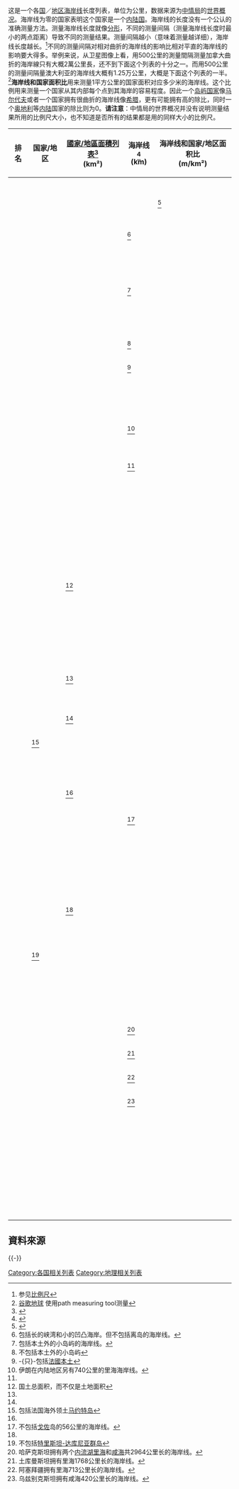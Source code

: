 这是一个各[[国|国]]／[[地区|地区]][[海岸线|海岸线]]长度列表，单位为公里，数据来源为[[中情局|中情局]]的[[世界概况|世界概况]]。海岸线为零的国家表明这个国家是一个[[内陆国|内陆国]]。海岸线的长度没有一个公认的准确测量方法。测量海岸线长度就像[[分形|分形]]，不同的测量间隔（测量海岸线长度时最小的两点距离）导致不同的测量结果。测量间隔越小（意味着测量越详细），海岸线长度越长。<ref>参见[[比例尺|比例尺]]</ref>不同的测量间隔对相对曲折的海岸线的影响比相对平直的海岸线的影响要大得多。举例来说，从卫星图像上看，用500公里的測量間隔测量加拿大曲折的海岸線只有大概2萬公里長，还不到下面这个列表的十分之一。而用500公里的测量间隔量澳大利亚的海岸线大概有1.25万公里，大概是下面这个列表的一半。<ref>[http://www.earth.google.com 谷歌地球] {{Wayback|url=http://www.earth.google.com/ |date=20100908230721 }}使用path measuring tool测量</ref>'''海岸线和国家面积比'''用来测量1平方公里的国家面积对应多少米的海岸线。这个比例用来测量一个国家从其内部每个点到其海岸的容易程度。因此一个[[岛屿国家列表|岛屿国家]]像[[马尔代夫|马尔代夫]]或者一个国家拥有很曲折的海岸线像[[希腊|希腊]]，更有可能拥有高的除比，同时一个[[奥地利|奥地利]]等[[内陆|内陆]]国家的除比则为0。'''请注意'''：中情局的世界概况并没有说明测量结果所用的比例尺大小，也不知道是否所有的结果都是用的同样大小的比例尺。
{|class="wikitable sortable"
|-
! 排名 ||国家/地区|| [[國家面積列表|國家/地區面積列表]]<ref>{{Cite web |url=https://www.cia.gov/library/publications/the-world-factbook/fields/2147.html |title=中情局世界概况：国家/地区面积 |accessdate=2009-05-16 |archive-date=2012-07-28 |archive-url=https://www.webcitation.org/69UpcaHtw?url=https://www.cia.gov/library/publications/the-world-factbook/fields/2147.html |dead-url=no }}</ref><br>(km²)  || 海岸线<ref>{{Cite web |url=https://www.cia.gov/library/publications/the-world-factbook/fields/2060.html |title=中情局世界概况：海岸线 |accessdate=2009-05-16 |archive-date=2017-07-16 |archive-url=https://web.archive.org/web/20170716042040/https://www.cia.gov/library/publications/the-world-factbook/fields/2060.html |dead-url=no }}</ref><br>(km) ||海岸线和国家/地区面积比<br>(m/km²)
|-
|{{nts|1}}|| {{CAN}} || {{nts|9093507}}  || {{nts|202080}} || {{nts|22.222}}
|-
|{{nts|2}}|| {{INA}} || {{nts|1826440}}  || {{nts|54716}} || {{nts|29.958}}
|-
|{{nts|3}}|| {{GRL}}  || {{nts|2166086}} || {{nts|44087}} || {{nts|20.353}} 
|-
|{{nts|4}}|| {{RUS}} || {{nts|16995800}}  || {{nts|37653}} || {{nts|2.215}}
|-
|{{nts|5}}|| {{PHI}} || {{nts|298170}}   || {{nts|36289}} || {{nts|121.706}}
|-
|{{nts|6}}|| {{PRC}} || {{nts|9569901}}   || {{nts|32075}} || {{nts|3.335}}<ref>{{Cite web |url=http://www.docin.com/p-451065257.html |title=中国海岸线岛屿大全 |accessdate=2014-04-28 |archive-date=2014-04-29 |archive-url=https://web.archive.org/web/20140429045359/http://www.docin.com/p-451065257.html |dead-url=no }}</ref>
|-
|{{nts|7}}|| {{JPN}} || {{nts|374744}}   || {{nts|29751}} || {{nts|79.39}}
|-
|-
|{{nts|8}}|| {{AUS}} || {{nts|7617930}}   || {{nts|25760}} || {{nts|3.381}}
|-
|{{nts|9}}|| {{NOR}} || {{nts|307442}}  || {{nts|25148}}<ref>包括长的峡湾和小的凹凸海岸。但不包括离岛的海岸线。</ref> || {{nts|81.798}}
|-
|{{nts|10}}|| {{USA}} || {{nts|9161923}}  || {{nts|19924}} || {{nts|2.175}}
|-
|{{nts|11}}|| {{NZL}} || {{nts|268021}}   || {{nts|15134}} || {{nts|56.466}}
|-
|{{nts|12}}|| {{GRE}} || {{nts|130800}}  || {{nts|13676}} || {{nts|104.557}}
|-
|{{nts|13}}|| {{GBR}} || {{nts|241590}}  || {{nts|12429}} || {{nts|51.447}}
|-
|{{nts|14}}|| {{MEX}} || {{nts|1923040}} || {{nts|9330}} || {{nts|4.852}}
|-
|{{nts|15}}|| {{ITA}}|| {{nts|294020}}  || {{nts|7600}} || {{nts|25.849}}
|-
|{{nts|16}}|| {{BRA}} || {{nts|8456510}}  || {{nts|7491}} || {{nts|0.886}}
|-
|{{nts|17}}|| {{DEN}} || {{nts|42394}}  || {{nts|7314}} || {{nts|172.254}}
|-
|{{nts|18}}|| {{TUR}}|| {{nts|770760}} || {{nts|7200}} || {{nts|9.341}}
|-
|{{nts|19}}|| {{IND}} || {{nts|2973190}}  || {{nts|7000}} || {{nts|2.354}}
|-
|{{nts|20}}|| {{CHL}} || {{nts|748800}}  || {{nts|6435}} || {{nts|8.594}}
|-
|{{nts|21}}|| {{FSM}} || {{nts|702}}   || {{nts|6112}} || {{nts|8706.553}}
|-
|{{nts|22}}|| {{CRO}} || {{nts|56414}}  || {{nts|5835}}<ref name=outlying>包括本土外的小岛屿的海岸线。</ref> || {{nts|103.432}}
|-
|{{nts|23}}|| {{SOL}} || {{nts|27540}}   || {{nts|5313}} || {{nts|192.919}}
|-
|{{nts|24}}|| {{PNG}}|| {{nts|452860}}  || {{nts|5152}} || {{nts|11.377}}
|-
|{{nts|25}}|| {{ARG}} || {{nts|2736690}}  || {{nts|4989}} || {{nts|1.823}}
|-
|{{nts|26}}|| {{ISL}} || {{nts|100250}}  || {{nts|4988}} || {{nts|49.756}}
|-
|{{nts|27}}|| {{ESP}} || {{nts|499542}}  || {{nts|4964}} || {{nts|9.937}}
|-
|{{nts|28}}|| {{MAD}} || {{nts|581540}}   || {{nts|4828}} || {{nts|8.302}}
|-
|{{nts|29}}|| {{MAS}} || {{nts|328550}}  || {{nts|4675}} || {{nts|14.229}}
|-
|{{nts|30}}|| {{EST}} || {{nts|43211}}  || {{nts|3794}} || {{nts|87.802}}
|-
|{{nts|31}}|| {{CUB}} || {{nts|110860}}  || {{nts|3735}} || {{nts|33.691}}
|-
|{{nts|32}}|| {{flag|Svalbard}} || {{nts|61020}}  || {{nts|3587}} || {{nts|58.784}}
|-
|{{nts|33}}|| {{BAH}} || {{nts|10070}}  || {{nts|3542}} || {{nts|351.738}}
|-
|{{nts|34}}|| {{VIE}} || {{nts|325360}} || {{nts|3444}}<ref>不包括本土外的小岛屿</ref> || {{nts|10.585}}
|-
|{{nts|35}}|| {{FRA}} || {{nts|545630}}  || {{nts|3427}}<ref>-{只}-包括[[法國本土|法國本土]]</ref> || {{nts|6.281}}
|-
|{{nts|36}}|| {{THA}} || {{nts|511770}}  || {{nts|3219}} || {{nts|6.290}}
|-
|{{nts|37}}|| {{SWE}} || {{nts|410934}}  || {{nts|3218}} || {{nts|7.831}}
|-
|{{nts|38}}|| {{COL}} || {{nts|1038700}}  || {{nts|3208}} || {{nts|3.088}}
|-
|{{nts|39}}|| {{SOM}} || {{nts|627337}}  || {{nts|3025}} || {{nts|4.822}}
|-
|{{nts|40}}|| {{VEN}} || {{nts|882050}}  || {{nts|2800}} || {{nts|3.174}}
|-
|{{nts|41}}|| {{RSA}} || {{nts|1219912}}  || {{nts|2798}} || {{nts|2.294}}
|-
|{{nts|42}}|| {{UKR}} || {{nts|603700}}  || {{nts|2782}} || {{nts|4.608}}
|-
|{{nts|43}}|| {{KSA}} || {{nts|2149690}}  || {{nts|2640}} || {{nts|1.228}}
|-
|{{nts|44}}|| {{VAN}} || {{nts|12200}}   || {{nts|2528}} || {{nts|207.213}}
|-
|{{nts|45}}|| {{PYF}} || {{nts|3660}}  || {{nts|2525}} || {{nts|689.891}}
|-
|{{nts|46}}|| {{PRK}} || {{nts|120410}}  || {{nts|2495}} || {{nts|20.721}}
|-
|{{nts|47}}|| {{PAN}} || {{nts|75990}}  || {{nts|2490}} || {{nts|32.767}}
|-
|{{nts|48}}|| {{MOZ}} || {{nts|784090}} || {{nts|2470}} || {{nts|3.150}}
|-
|{{nts|49}}|| {{EGY}} || {{nts|995450}}  || {{nts|2450}} || {{nts|2.461}}
|-
|{{nts|50}}|| {{IRI}} || {{nts|1636000}}  || {{nts|2440}}<ref>伊朗在内陆地区另有740公里的里海海岸线。</ref> || {{nts|1.491}}
|-
|{{nts|51}}|| {{PER}} || {{nts|1280000}}  || {{nts|2414}} || {{nts|1.886}}
|-
|{{nts|52}}|| {{KOR}} || {{nts|98190}}  || {{nts|2413}} || {{nts|24.575}}
|-
|{{nts|53}}|| {{GER}} || {{nts|349223}} || {{nts|2389}} || {{nts|6.841}}
|-
|{{nts|54}}|| {{NCL}} || {{nts|18575}}  || {{nts|2254}} || {{nts|121.346}}
|-
|{{nts|55}}|| {{ECU}} || {{nts|276840}} || {{nts|2237}} || {{nts|8.080}}
|-
|{{nts|56}}|| {{ERI}} || {{nts|121320}}  || {{nts|2234}}<ref name=outlying/> || {{nts|18.414}}
|-
|{{nts|57}}|| {{OMA}} || {{nts|212460}}  || {{nts|2092}} || {{nts|9.847}}
|-
|{{nts|58}}|| {{MYA}} || {{nts|657740}}  || {{nts|1930}} || {{nts|2.934}}
|-
|{{nts|59}}|| {{YEM}} || {{nts|527970}}  || {{nts|1906}} || {{nts|3.610}}
|-
|{{nts|60}}|| {{MAR}} || {{nts|446300}}  || {{nts|1835}} || {{nts|4.112}}
|-
|{{nts|61}}|| {{POR}} || {{nts|91951}}  || {{nts|1793}} || {{nts|19.500}}
|-
|{{nts|62}}|| {{HAI}} || {{nts|27560}} || {{nts|1771}} || {{nts|64.260}}
|-
|{{nts|63}}|| {{LBA}} || {{nts|1759540}}  || {{nts|1770}} || {{nts|1.006}}
|-
|{{nts|64}}|| {{AGO}} || {{nts|1246700}} || {{nts|1600}} || {{nts|1.283}}
|-
|{{nts|65}}|| {{NAM}} || {{nts|825418}}  || {{nts|1572}} || {{nts|1.904}}
|-
|{{nts|66}}|| {{ROC}} || {{nts|32260}}  || {{nts|1566}} || {{nts|48.543}}
|-
|{{nts|67}}|| {{PLW}} || {{nts|458}}  || {{nts|1519}} || {{nts|3316.594}}
|-
|{{nts|68}}|| {{MNP}} || {{nts|477}} || {{nts|1482}} || {{nts|3106.918}}
|-
|{{nts|69}}|| {{IRL}} || {{nts|68890}} || {{nts|1448}} || {{nts|21.019}}
|-
|{{nts|70}}|| {{TAN}} || {{nts|886037}} || {{nts|1424}} || {{nts|1.607}}
|-
|{{nts|71}}|| {{SRI}} || {{nts|64740}}  || {{nts|1340}} || {{nts|20.698}}
|-
|{{nts|72}}|| {{ARE}} || {{nts|83600}}  || {{nts|1318}} || {{nts|15.766}}
|-
|{{nts|73}}|| {{CRC}} || {{nts|50660}} || {{nts|1290}} || {{nts|25.464}}
|-
|{{nts|74}}|| {{DOM}} || {{nts|48380}}  || {{nts|1288}} || {{nts|26.623}}
|-
|{{nts|75}}|| {{FLK}} || {{nts|12173}}  || {{nts|1288}} || {{nts|105.808}}
|-
|{{nts|76}}|| {{FIN}} || {{nts|304473}}  || {{nts|1250}} || {{nts|4.105}}
|-
|{{nts|77}}|| {{TUN}} || {{nts|155360}}  || {{nts|1148}} || {{nts|7.389}}
|-
|{{nts|78}}|| {{KIR}}|| {{nts|811}}  || {{nts|1143}} || {{nts|1409.371}}
|-
|{{nts|79}}|| {{FIJ}} || {{nts|18270}}  || {{nts|1129}} || {{nts|61.795}}
|-
|{{nts|80}}|| {{FRO}} || {{nts|1399}} || {{nts|1117}} || {{nts|798.427}}
|-
|{{nts|81}}|| {{ESH}} || {{nts|266000}} || {{nts|1110}} || {{nts|4.173}}
|-
|{{nts|82}}|| {{PAK}} || {{nts|778720}} || {{nts|1046}} || {{nts|1.343}}
|-
|{{nts|83}}|| {{JAM}} || {{nts|10831}}   || {{nts|1022}} || {{nts|94.359}}
|-
|{{nts|84}}|| {{ALG}} || {{nts|2381740}}  || {{nts|998}} || {{nts|0.419}}
|-
|{{nts|85}}|| {{CPV}} || {{nts|4033}} || {{nts|965}} || {{nts|239.276}}
|-
|{{nts|86}}|| {{NCA}} || {{nts|120254}}  || {{nts|910}} || {{nts|7.567}}
|-
|{{nts|87}}|| {{GAB}} || {{nts|257667}}  || {{nts|885}} || {{nts|3.435}}
|-
|{{nts|88}}|| {{NGR}} || {{nts|910768}}  || {{nts|853}} || {{nts|0.937}}
|-
|{{nts|89}}|| {{SUD}} || {{nts|2376000}}  || {{nts|853}} || {{nts|0.359}}
|-
|{{nts|90}}|| {{HON}} || {{nts|111890}} || {{nts|820}} || {{nts|7.329}}
|-
|{{nts|91}}|| {{MTN}} || {{nts|1030400}}  || {{nts|754}} || {{nts|0.732}}
|-
|{{nts|92}}|| {{HKG}} || {{nts|1042}}  || {{nts|733}} || {{nts|703.455}}
|-
|{{nts|93}}|| {{TLS}} || {{nts|15007}}<ref name=totalarea>国土总面积，而不仅是土地面积</ref>  || {{nts|706}} || {{nts|47.045}}
|-
|{{nts|94}}|| {{URU}} || {{nts|173620}} || {{nts|660}} || {{nts|3.801}}
|-
|{{nts|95}}|| {{CYP}} || {{nts|9240}}  || {{nts|648}} || {{nts|70.130}}
|-
|{{nts|96}}|| {{MDV}} || {{nts|300}}  || {{nts|644}} || {{nts|2146.667}}
|-
|{{nts|97}}|| {{BGD}} || {{nts|133910}}  || {{nts|580}} || {{nts|4.331}}
|-
|{{nts|98}}|| {{LBR}} || {{nts|96320}}  || {{nts|579}} || {{nts|6.011}}
|-
|{{nts|99}}|| {{QAT}} || {{nts|11437}} || {{nts|563}} || {{nts|49.226}}
|-
|{{nts|100}}|| {{GHA}} || {{nts|230940}} || {{nts|539}} || {{nts|2.334}}
|-
|{{nts|101}}|| {{KEN}} || {{nts|569250}}  || {{nts|536}} || {{nts|0.942}}
|-
|{{nts|102}}|| {{LAT}} || {{nts|63589}} || {{nts|531}} || {{nts|8.351}}
|-
|{{nts|103}}|| {{SEN}} || {{nts|192000}}  || {{nts|531}} || {{nts|2.766}}
|-
|{{nts|104}}|| {{CIV}} || {{nts|318000}}  || {{nts|515}} || {{nts|1.619}}
|-
|{{nts|105}}|| {{PRI}} || {{nts|8870}}  || {{nts|501}} || {{nts|56.483}}
|-
|{{nts|106}}|| {{KUW}} || {{nts|17820}} || {{nts|499}} || {{nts|28.002}}
|-
|{{nts|107}}|| {{POL}} || {{nts|304459}}  || {{nts|491}} || {{nts|1.613}}
|-
|{{nts|108}}|| {{SEY}} || {{nts|455}}   || {{nts|491}} || {{nts|1079.121}}
|-
|{{nts|109}}|| {{GUY}} || {{nts|196850}}  || {{nts|459}} || {{nts|2.332}}
|-
|{{nts|110}}|| {{NED}} || {{nts|33883}}  || {{nts|451}} || {{nts|13.311}}
|-
|{{nts|111}}|| {{CAM}} || {{nts|176520}} || {{nts|443}} || {{nts|2.510}}
|-
|{{nts|112}}|| {{TGA}} || {{nts|718}}   || {{nts|419}} || {{nts|583.565}}
|-
|{{nts|113}}|| {{SAM}} || {{nts|2934}}   || {{nts|403}} || {{nts|137.355}}
|-
|{{nts|114}}|| {{CMR}} || {{nts|469440}}  || {{nts|402}} || {{nts|0.856}}
|-
|{{nts|115}}|| {{SLE}} || {{nts|71620}}  || {{nts|402}} || {{nts|5.613}}
|-
|{{nts|116}}|| {{GUA}} || {{nts|108430}}  || {{nts|400}} || {{nts|3.689}}
|-
|{{nts|117}}|| {{TCA}} || {{nts|430}}  || {{nts|389}} || {{nts|904.651}}
|-
|{{nts|118}}|| {{BLZ}} || {{nts|22806}} || {{nts|386}} || {{nts|16.925}}
|-
|{{nts|119}}|| {{SUR}} || {{nts|161470}}  || {{nts|386}} || {{nts|2.391}}
|-
|{{nts|120}}|| {{GUF}} || {{nts|90000}}<ref name=totalarea/>  || {{nts|378}} || {{nts|4.200}}
|-
|{{nts|121}}|| {{MHL}} || {{nts|181}}   || {{nts|370}} || {{nts|2044.199}}
|-
|{{nts|122}}|| {{flag|Netherlands Antilles}} || {{nts|960}} || {{nts|364}} || {{nts|379.167}}
|-
|{{nts|123}}|| {{TRI}} || {{nts|5128}}   || {{nts|362}} || {{nts|70.593}}
|-
|{{nts|124}}|| {{ALB}}|| {{nts|27398}}  || {{nts|362}} || {{nts|13.213}}
|-
|{{nts|125}}|| {{BUL}} || {{nts|110550}}  || {{nts|354}} || {{nts|3.202}}
|-
|{{nts|126}}|| {{GNB}} || {{nts|28000}} || {{nts|350}} || {{nts|12.500}}
|-
|{{nts|127}}|| {{flag|Martinique}} || {{nts|1102}}<ref name=totalarea/> || {{nts|350}} || {{nts|317.604}}
|-
|{{nts|128}}|| {{COM}}<ref>包括法国海外领土[[马约特岛|马约特岛]]</ref> || {{nts|2170}}  || {{nts|340}} || {{nts|156.682}}
|-
|{{nts|129}}|| {{GUI}} || {{nts|245857}}  || {{nts|320}} || {{nts|1.302}}
|-
|{{nts|130}}|| {{DJI}} || {{nts|22980}}  || {{nts|314}} || {{nts|13.664}}
|-
|{{nts|131}}|| {{GEO}} || {{nts|69700}}  || {{nts|310}} || {{nts|4.448}}
|-
|{{nts|132}}|| {{ESA}} || {{nts|20720}}  || {{nts|307}} || {{nts|14.817}}
|-
|{{nts|133}}|| {{flag|Guadeloupe}} || {{nts|1628}}  || {{nts|306}} || {{nts|187.961}} 
|-
|{{nts|134}}|| {{EQG}} || {{nts|28051}} || {{nts|296}} || {{nts|10.552}}
|-
|{{nts|135}}|| {{ISR}} || {{nts|20330}}  || {{nts|273}} || {{nts|13.428}}
|-
|{{nts|136}}|| {{LBN}} || {{nts|10230}}  || {{nts|225}} || {{nts|21.994}}
|-
|{{nts|137}}|| {{ROM}} || {{nts|230340}}  || {{nts|225}} || {{nts|0.977}}
|-
|{{nts|138}}|| {{STP}} || {{nts|1001}}  || {{nts|209}} || {{nts|208.791}}
|-
|{{nts|139}}|| {{flag|Réunion}} || {{nts|2510}}<ref name=totalarea/> || {{nts|207}} || {{nts|82.470}}
|-
|{{nts|140}}|| {{MNE}} || {{nts|13812}}|| {{nts|199}} || {{nts|14.408}}
|-
|{{nts|141}}|| {{MLT}} || {{nts|316}}   || {{nts|197}}<ref>不包括[[戈佐|戈佐]]岛的56公里的海岸线。</ref> || {{nts|623.418}}
|-
|{{nts|142}}|| {{SYR}} || {{nts|184050}} || {{nts|196}} || {{nts|1.065}}
|-
|{{nts|143}}|| {{SIN}} || {{nts|683}}   || {{nts|196}} || {{nts|286.969}}
|-
|{{nts|144}}|| {{flag|U.S. Virgin Islands}} || {{nts|346}} || {{nts|188}} || {{nts|543.353}}
|-
|{{nts|145}}|| {{flag|Mayotte}} || {{nts|374}}  || {{nts|185}} || {{nts|494.652}}
|-
|{{nts|146}}|| {{MRI}} || {{nts|2030}} || {{nts|177}} || {{nts|87.192}}
|-
|{{nts|147}}|| {{CGO}} || {{nts|341500}}  || {{nts|169}} || {{nts|0.495}}
|-
|{{nts|148}}|| {{BHR}} || {{nts|665}}   || {{nts|161}} || {{nts|242.105}}
|-
|{{nts|149}}|| {{BRU}} || {{nts|5270}}  || {{nts|161}}  || {{nts|30.550}}
|-
|{{nts|150}}|| {{flag|Isle of Man}} || {{nts|572}} || {{nts|160}} || {{nts|279.720}}
|-
|{{nts|151}}|| {{flag|Cayman Islands}} || {{nts|262}} || {{nts|160}} || {{nts|610.687}}
|-
|{{nts|152}}|| {{LCA}} || {{nts|606}}  || {{nts|158}} || {{nts|260.726}}
|-
|{{nts|153}}|| {{ATG}} || {{nts|443}}  || {{nts|153}} || {{nts|345.372}}
|-
|{{nts|154}}|| {{DMA}} || {{nts|754}}   || {{nts|148}} || {{nts|196.286}}
|-
|{{nts|155}}|| {{flag|Christmas Island}} || {{nts|135}}  || {{nts|139}} || {{nts|1029.630}}
|-
|{{nts|156}}|| {{SKN}} || {{nts|261}}  || {{nts|135}} || {{nts|517.241}}
|-
|{{nts|157}}|| {{flag|Wallis and Futuna}} || {{nts|274}}  || {{nts|129}} || {{nts|470.803}}
|-
|{{nts|158}}|| {{flag|Guam}} || {{nts|541}} || {{nts|126}} || {{nts|232.902}}
|-
|{{nts|159}}|| {{GRD}} || {{nts|344}}  || {{nts|121}} || {{nts|351.744}}
|-
|{{nts|160}}|| {{BEN}} || {{nts|110620}} || {{nts|121}} || {{nts|1.094}}
|-
|{{nts|161}}|| {{COK}} || {{nts|237}} || {{nts|120}} || {{nts|506.329}}
|-
|{{nts|162}}|| {{flag|Saint Pierre and Miquelon}} || {{nts|242}} || {{nts|120}} || {{nts|495.868}}
|-
|{{nts|163}}|| {{flag|American Samoa}} || {{nts|199}} || {{nts|116}} || {{nts|582.915}}
|-
|{{nts|164}}|| {{flag|Bermuda}} || {{nts|53}} || {{nts|103}} || {{nts|1943.396}}
|-
|{{nts|165}}|| {{flag|Tokelau}} || {{nts|10}}  || {{nts|101}} || {{nts|10100.000}}
|-
|{{nts|166}}|| {{BRB}} || {{nts|431}}  || {{nts|97}} || {{nts|225.058}}
|-
|{{nts|167}}|| {{LTU}} || {{nts|65300}}<ref name=totalarea/>  || {{nts|99}} || {{nts|1.516}}
|-
|{{nts|168}}|| {{VIN}} || {{nts|389}}  || {{nts|84}} || {{nts|215.938}}
|-
|{{nts|169}}|| {{GAM}} || {{nts|10000}} || {{nts|80}} || {{nts|8.000}}
|-
|{{nts|170}}|| {{flag|British Virgin Islands}} || {{nts|153}}  || {{nts|80}} || {{nts|522.876}}
|-
|{{nts|171}}|| {{flag|Jersey}} || {{nts|116}}  || {{nts|70}} || {{nts|603.448}}
|-
|{{nts|172}}|| {{flag|Aruba}} || {{nts|193}}  || {{nts|69}} || {{nts|357.513}}
|-
|{{nts|173}}|| {{BEL}} || {{nts|30278}}  || {{nts|66}} || {{nts|2.180}}
|-
|{{nts|174}}|| {{NIU}} || {{nts|260}} || {{nts|64}} || {{nts|246.154}}
|-
|{{nts|175}}|| {{flag|Anguilla}} || {{nts|102}}  || {{nts|61}} || {{nts|598.039}}
|-
|{{nts|176}}|| {{flag|Saint Helena}}<ref>不包括[[特里斯坦-达库尼亚群岛|特里斯坦-达库尼亚群岛]]</ref> || {{nts|122}} || {{nts|60}} || {{nts|491.803}}
|-
|{{nts|177}}|| {{flag|Saint Martin}} || {{nts|54}}  || {{nts|59}} || {{nts|1092.593}}
|-
|{{nts|178}}|| {{IRQ}} || {{nts|432162}} || {{nts|58}} || {{nts|0.134}}
|-
|{{nts|179}}|| {{TOG}} || {{nts|54385}}  || {{nts|56}} || {{nts|1.030}}
|-
|{{nts|180}}|| {{flag|Pitcairn Islands}} || {{nts|47}}  || {{nts|51}} || {{nts|1085.106}}
|-
|{{nts|181}}|| {{flag|Guernsey}} || {{nts|78}} ||  {{nts|50}} ||{{nts|641.026}}
|-
|{{nts|182}}|| {{SLO}} || {{nts|20151}} || {{nts|47}} ||{{nts|2.332}}
|-
|{{nts|183}}|| {{MAC}} || {{nts|28}}   || {{nts|41}} ||{{nts|1464.286}}
|-
|{{nts|184}}|| {{flag|Palestinian territories}} || {{nts|6000}}  || {{nts|40}} ||{{nts|6.667}} 
|-
|{{nts|185}}|| {{flag|Montserrat}} || {{nts|102}} || {{nts|40}} ||{{nts|392.157}}
|-
|{{nts|186}}|| {{flag|Tristan da Cunha}} || {{nts|201}}  || {{nts|40}} ||{{nts|199.005}}
|-
|{{nts|187}}|| {{COD}} || {{nts|2267600}} || {{nts|37}} ||{{nts|0.016}}
|-
|{{nts|188}}|| {{flag|Norfolk Island}} || {{nts|35}} || {{nts|32}} ||{{nts|914.286}}
|-
|{{nts|189}}|| {{NRU}} || {{nts|21}}  || {{nts|30}} ||{{nts|1428.571}}
|-
|{{nts|190}}|| {{JOR}} || {{nts|91971}}  || {{nts|26}} ||{{nts|0.283}}
|-
|{{nts|191}}|| {{flag|Cocos (Keeling) Islands}} || {{nts|14}}  || {{nts|26}} ||{{nts|1857.143}}
|-
|{{nts|192}}|| {{TUV}} || {{nts|26}}  || {{nts|24}}  ||{{nts|923.077}}
|-
|{{nts|193}}|| {{BIH}} || {{nts|51197}}  || {{nts|20}} ||{{nts|0.391}}
|-
|{{nts|194}}|| {{flag|Gibraltar}} || {{nts|6.5}}  || {{nts|12}} ||{{nts|1846.154}} 
|-
|{{nts|195}}|| {{MON}} || {{nts|1.95}} || {{nts|4}} ||{{nts|2051.282}}
|-
|{{nts|196}}|| {{KAZ}} || {{nts|2669800}}  || {{nts|0}}<ref>哈萨克斯坦拥有两个[[内流湖|内流湖]][[里海|里海]]和[[咸海|咸海]]共2964公里长的海岸线。</ref> ||{{nts|0}}
|-
|{{nts|196}}|| {{TKM}} || {{nts|488100}} || {{nts|0}}<ref>土库曼斯坦拥有里海1768公里长的海岸线。</ref> ||{{nts|0}}
|-
|{{nts|196}}|| {{AZE}} || {{nts|86100}}  || {{nts|0}}<ref>阿塞拜疆拥有里海713公里长的海岸线。</ref> ||{{nts|0}}
|-
|{{nts|196}}|| {{UZB}} || {{nts|425400}} || {{nts|0}}<ref>乌兹别克斯坦拥有咸海420公里长的海岸线。</ref> ||{{nts|0}}
|-
|{{nts|196}}|| {{AFG}} || {{nts|647500}} ||{{nts|0}} ||{{nts|0}}
|-
|{{nts|196}}|| {{AND}} || {{nts|468}}  ||{{nts|0}}  ||{{nts|0}}
|-
|{{nts|196}}|| {{ARM}} || {{nts|28454}} ||{{nts|0}} ||{{nts|0}}
|-
|{{nts|196}}|| {{AUT}} || {{nts|82444}}  ||{{nts|0}} ||{{nts|0}}
|-
|{{nts|196}}|| {{BDI}} || {{nts|25650}}  ||{{nts|0}}  ||{{nts|0}}
|-
|{{nts|196}}|| {{BFA}} || {{nts|273800}} ||{{nts|0}} ||{{nts|0}}
|-
|{{nts|196}}|| {{BHU}} || {{nts|47000}}  ||{{nts|0}}  ||{{nts|0}}
|-
|{{nts|196}}|| {{BLR}} || {{nts|207600}}  ||{{nts|0}} ||{{nts|0}}
|-
|{{nts|196}}|| {{BOL}} || {{nts|1084390}}  ||{{nts|0}} ||{{nts|0}}
|-
|{{nts|196}}|| {{BOT}} || {{nts|585370}}  ||{{nts|0}}  ||{{nts|0}}
|-
|{{nts|196}}|| {{CAF}} || {{nts|622984}}  ||{{nts|0}}  ||{{nts|0}}
|-
|{{nts|196}}|| {{CHA}} || {{nts|1259200}}  ||{{nts|0}} ||{{nts|0}}
|-
|{{nts|196}}|| {{CZE}} || {{nts|77276}}  ||{{nts|0}} ||{{nts|0}}
|-
|{{nts|196}}|| {{ETH}} || {{nts|1119683}}  ||{{nts|0}} ||{{nts|0}}
|-
|{{nts|196}}|| {{HUN}} || {{nts|92340}}  ||{{nts|0}}  ||{{nts|0}}
|-
|{{nts|196}}|| {{flag|Kosovo}} || {{nts|10887}} ||{{nts|0}} ||{{nts|0}}
|-
|{{nts|196}}|| {{KGZ}} || {{nts|191300}}  ||{{nts|0}}  ||{{nts|0}}
|-
|{{nts|196}}|| {{LAO}} || {{nts|230800}}  ||{{nts|0}} ||{{nts|0}}
|-
|{{nts|196}}|| {{LES}} || {{nts|30355}}  ||{{nts|0}}  ||{{nts|0}}
|-
|{{nts|196}}|| {{LIE}} || {{nts|160}}  ||{{nts|0}}  ||{{nts|0}}
|-
|{{nts|196}}|| {{LUX}} || {{nts|2586}}  ||{{nts|0}} ||{{nts|0}}
|-
|{{nts|196}}|| {{MAW}} || {{nts|94080}}  ||{{nts|0}} ||{{nts|0}}
|-
|{{nts|196}}|| {{MDA}} || {{nts|33371}}  ||{{nts|0}} ||{{nts|0}}
|-
|{{nts|196}}|| {{MGL}} || {{nts|1554731}} ||{{nts|0}} ||{{nts|0}}
|-
|{{nts|196}}|| {{MKD}} || {{nts|24856}}  ||{{nts|0}}  ||{{nts|0}}
|-
|{{nts|196}}|| {{MLI}} || {{nts|1220000}}  ||{{nts|0}} ||{{nts|0}}
|-
|{{nts|196}}|| {{NEP}} || {{nts|143181}}  ||{{nts|0}} ||{{nts|0}}
|-
|{{nts|196}}|| {{NIG}} || {{nts|1266700}}  ||{{nts|0}} ||{{nts|0}}
|-
|{{nts|196}}|| {{PAR}} || {{nts|397300}}  ||{{nts|0}}  ||{{nts|0}}
|-
|{{nts|196}}|| {{RWA}} || {{nts|24948}}  ||{{nts|0}}  ||{{nts|0}}
|-
|{{nts|196}}|| {{SRB}} || {{nts|77474}}  ||{{nts|0}} ||{{nts|0}}
|-
|{{nts|196}}|| {{SMR}} || {{nts|61}}  ||{{nts|0}}  ||{{nts|0}}
|-
|{{nts|196}}|| {{SUI}} || {{nts|39770}} ||{{nts|0}} ||{{nts|0}}
|-
|{{nts|196}}|| {{SVK}} || {{nts|48800}}  ||{{nts|0}} ||{{nts|0}}
|-
|{{nts|196}}|| {{SWZ}} || {{nts|17203}}  ||{{nts|0}}  ||{{nts|0}}
|-
|{{nts|196}}|| {{TJK}} || {{nts|142700}} ||{{nts|0}} ||{{nts|0}}
|-
|{{nts|196}}|| {{UGA}} || {{nts|199710}}  ||{{nts|0}} ||{{nts|0}}
|-
|{{nts|196}}|| {{VAT}} || {{nts|0.44}} ||{{nts|0}}  ||{{nts|0}}
|-
|{{nts|196}}|| {{ZAM}} || {{nts|740724}}  ||{{nts|0}} ||{{nts|0}}
|-
|{{nts|196}}|| {{ZIM}} || {{nts|386670}}||{{nts|0}} ||{{nts|0}}
|}

==資料來源==
{{Reflist}}

{{-}}

{{各国列表}}

[[Category:各国相关列表|Category:各国相关列表]]
[[Category:地理相关列表|Category:地理相关列表]]